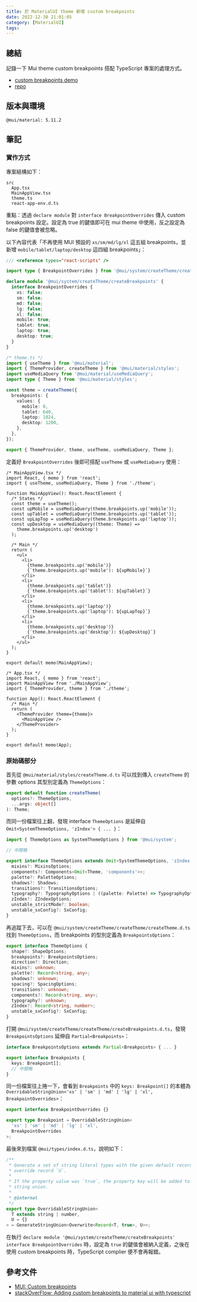 ```yaml
---
title: 於 MaterialUI theme 新增 custom breakpoints
date: 2022-12-30 21:01:05
category: [MaterialUI]
tags:
---
```


## 總結

記錄一下 Mui theme custom breakpoints 搭配 TypeScript 專案的處理方式。

- [custom breakpoints demo](https://tzynwang.github.io/mui-custom-breakpoints/)
- [repo](https://github.com/tzynwang/mui-custom-breakpoints/tree/main/src)

## 版本與環境

```text
@mui/material: 5.11.2
```

## 筆記

### 實作方式

專案結構如下：

```text
src
  App.tsx
  MainAppView.tsx
  theme.ts
  react-app-env.d.ts
```

重點：透過 `declare module` 對 `interface BreakpointOverrides` 傳入 custom breakpoints 設定。設定為 true 的鍵值即可在 mui theme 中使用，反之設定為 false 的鍵值會被忽略。

以下內容代表「不再使用 MUI 預設的 `xs/sm/md/lg/xl` 這五組 breakpoints，並新增 `mobile/tablet/laptop/desktop` 這四組 breakpoints」：

```ts
/// <reference types="react-scripts" />

import type { BreakpointOverrides } from '@mui/system/createTheme/createBreakpoints';

declare module '@mui/system/createTheme/createBreakpoints' {
  interface BreakpointOverrides {
    xs: false;
    sm: false;
    md: false;
    lg: false;
    xl: false;
    mobile: true;
    tablet: true;
    laptop: true;
    desktop: true;
  }
}
```

```ts
/* theme.ts */
import { useTheme } from '@mui/material';
import { ThemeProvider, createTheme } from '@mui/material/styles';
import useMediaQuery from '@mui/material/useMediaQuery';
import type { Theme } from '@mui/material/styles';

const theme = createTheme({
  breakpoints: {
    values: {
      mobile: 0,
      tablet: 640,
      laptop: 1024,
      desktop: 1200,
    },
  },
});

export { ThemeProvider, theme, useTheme, useMediaQuery, Theme };
```

定義好 `BreakpointOverrides` 後即可搭配 `useTheme` 或 `useMediaQuery` 使用：

```tsx
/* MainAppView.tsx */
import React, { memo } from 'react';
import { useTheme, useMediaQuery, Theme } from './theme';

function MainAppView(): React.ReactElement {
  /* States */
  const theme = useTheme();
  const upMobile = useMediaQuery(theme.breakpoints.up('mobile'));
  const upTablet = useMediaQuery(theme.breakpoints.up('tablet'));
  const upLapTop = useMediaQuery(theme.breakpoints.up('laptop'));
  const upDesktop = useMediaQuery((theme: Theme) =>
    theme.breakpoints.up('desktop')
  );

  /* Main */
  return (
    <ul>
      <li>
        {theme.breakpoints.up('mobile')}
        {`theme.breakpoints.up('mobile'): ${upMobile}`}
      </li>
      <li>
        {theme.breakpoints.up('tablet')}
        {`theme.breakpoints.up('tablet'): ${upTablet}`}
      </li>
      <li>
        {theme.breakpoints.up('laptop')}
        {`theme.breakpoints.up('laptop'): ${upLapTop}`}
      </li>
      <li>
        {theme.breakpoints.up('desktop')}
        {`theme.breakpoints.up('desktop'): ${upDesktop}`}
      </li>
    </ul>
  );
}

export default memo(MainAppView);
```

```tsx
/* App.tsx */
import React, { memo } from 'react';
import MainAppView from './MainAppView';
import { ThemeProvider, theme } from './theme';

function App(): React.ReactElement {
  /* Main */
  return (
    <ThemeProvider theme={theme}>
      <MainAppView />
    </ThemeProvider>
  );
}

export default memo(App);
```

### 原始碼部分

首先從 `@mui/material/styles/createTheme.d.ts` 可以找到傳入 `createTheme` 的參數 options 其型別定義為 `ThemeOptions`：

```ts
export default function createTheme(
  options?: ThemeOptions,
  ...args: object[]
): Theme;
```

而同一份檔案往上翻，發現 interface `ThemeOptions` 是延伸自 `Omit<SystemThemeOptions, 'zIndex'> { ... }`：

```ts
import { ThemeOptions as SystemThemeOptions } from '@mui/system';

// 中間略

export interface ThemeOptions extends Omit<SystemThemeOptions, 'zIndex'> {
  mixins?: MixinsOptions;
  components?: Components<Omit<Theme, 'components'>>;
  palette?: PaletteOptions;
  shadows?: Shadows;
  transitions?: TransitionsOptions;
  typography?: TypographyOptions | ((palette: Palette) => TypographyOptions);
  zIndex?: ZIndexOptions;
  unstable_strictMode?: boolean;
  unstable_sxConfig?: SxConfig;
}
```

再追蹤下去，可以在 `@mui/system/createTheme/createTheme/createTheme.d.ts` 找到 `ThemeOptions`，而 breakpoints 的型別定義為 `BreakpointsOptions`：

```ts
export interface ThemeOptions {
  shape?: ShapeOptions;
  breakpoints?: BreakpointsOptions;
  direction?: Direction;
  mixins?: unknown;
  palette?: Record<string, any>;
  shadows?: unknown;
  spacing?: SpacingOptions;
  transitions?: unknown;
  components?: Record<string, any>;
  typography?: unknown;
  zIndex?: Record<string, number>;
  unstable_sxConfig?: SxConfig;
}
```

打開 `@mui/system/createTheme/createTheme/createBreakpoints.d.ts`，發現 `BreakpointsOptions` 延伸自 `Partial<Breakpoints>`：

```ts
interface BreakpointsOptions extends Partial<Breakpoints> { ... }

export interface Breakpoints {
  keys: Breakpoint[];
  // 中間略
}
```

同一份檔案往上捲一下，會看到 `Breakpoints` 中的 `keys: Breakpoint[]` 的本體為 `OverridableStringUnion<'xs' | 'sm' | 'md' | 'lg' | 'xl', BreakpointOverrides>`：

```ts
export interface BreakpointOverrides {}

export type Breakpoint = OverridableStringUnion<
  'xs' | 'sm' | 'md' | 'lg' | 'xl',
  BreakpointOverrides
>;
```

最後來到檔案 `@mui/types/index.d.ts`，說明如下：

```ts
/**
 * Generate a set of string literal types with the given default record `T` and
 * override record `U`.
 *
 * If the property value was `true`, the property key will be added to the
 * string union.
 *
 * @internal
 */
export type OverridableStringUnion<
  T extends string | number,
  U = {}
> = GenerateStringUnion<Overwrite<Record<T, true>, U>>;
```

在執行 `declare module '@mui/system/createTheme/createBreakpoints' interface BreakpointOverrides` 時，設定為 `true` 的鍵值會被納入定義，之後在使用 custom breakpoints 時，TypeScript complier 便不會再報錯。

## 參考文件

- [MUI: Custom breakpoints](https://mui.com/material-ui/customization/breakpoints/#custom-breakpoints)
- [stackOverFlow: Adding custom breakpoints to material ui with typescript](https://stackoverflow.com/questions/61925965/adding-custom-breakpoints-to-material-ui-with-typescript)
